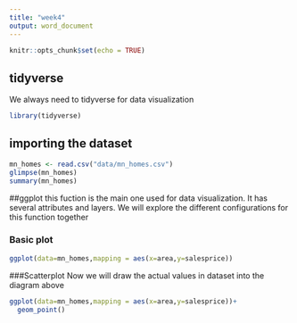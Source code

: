 ```yaml
---
title: "week4"
output: word_document
---
```


```r
knitr::opts_chunk$set(echo = TRUE)
```

## tidyverse
We always need to tidyverse for data visualization

```r
library(tidyverse)
```

## importing the dataset

```r
mn_homes <- read.csv("data/mn_homes.csv")
glimpse(mn_homes)
summary(mn_homes)
```
##ggplot
this fuction is the main one used for data visualization. It has several attributes and layers. We will explore the different configurations for this function together

### Basic plot
```r
ggplot(data=mn_homes,mapping = aes(x=area,y=salesprice))
```
###Scatterplot
Now we will draw the actual values in dataset into the diagram above

```r
ggplot(data=mn_homes,mapping = aes(x=area,y=salesprice))+
  geom_point()
```


